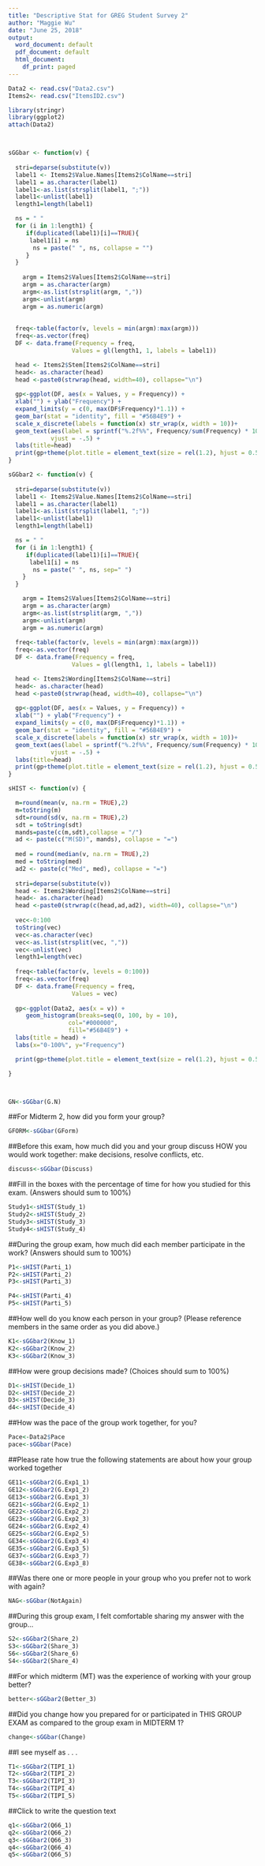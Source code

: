 ```yaml
---
title: "Descriptive Stat for GREG Student Survey 2"
author: "Maggie Wu"
date: "June 25, 2018"
output:
  word_document: default
  pdf_document: default
  html_document:
    df_print: paged
---
```


```r


Data2 <- read.csv("Data2.csv")
Items2<- read.csv("ItemsID2.csv")

library(stringr)
library(ggplot2)
attach(Data2)



sGGbar <- function(v) {
  
  stri=deparse(substitute(v))
  label1 <- Items2$Value.Names[Items2$ColName==stri]
  label1 = as.character(label1)
  label1<-as.list(strsplit(label1, ";"))
  label1<-unlist(label1)
  length1=length(label1)

  ns = " "
  for (i in 1:length1) {
     if(duplicated(label1)[i]==TRUE){
      label1[i] = ns
       ns = paste(" ", ns, collapse = "")
     }
  }
  
    argm = Items2$Values[Items2$ColName==stri]
    argm = as.character(argm)
    argm<-as.list(strsplit(argm, ","))
    argm<-unlist(argm)
    argm = as.numeric(argm)
  
  
  freq<-table(factor(v, levels = min(argm):max(argm)))
  freq<-as.vector(freq)
  DF <- data.frame(Frequency = freq,
                  Values = gl(length1, 1, labels = label1))

  head <- Items2$Stem[Items2$ColName==stri]
  head<- as.character(head)
  head <-paste0(strwrap(head, width=40), collapse="\n")
  
  gp<-ggplot(DF, aes(x = Values, y = Frequency)) +
  xlab("") + ylab("Frequency") +
  expand_limits(y = c(0, max(DF$Frequency)*1.1)) + 
  geom_bar(stat = "identity", fill = "#56B4E9") +
  scale_x_discrete(labels = function(x) str_wrap(x, width = 10))+
  geom_text(aes(label = sprintf("%.2f%%", Frequency/sum(Frequency) * 100)), 
            vjust = -.5) +
  labs(title=head)
  print(gp+theme(plot.title = element_text(size = rel(1.2), hjust = 0.5, face = "bold")))
}

sGGbar2 <- function(v) {
  
  stri=deparse(substitute(v))
  label1 <- Items2$Value.Names[Items2$ColName==stri]
  label1 = as.character(label1)
  label1<-as.list(strsplit(label1, ";"))
  label1<-unlist(label1)
  length1=length(label1)

  ns = " "
  for (i in 1:length1) {
     if(duplicated(label1)[i]==TRUE){
      label1[i] = ns
       ns = paste(" ", ns, sep=" ")
    }
  }

    argm = Items2$Values[Items2$ColName==stri]
    argm = as.character(argm)
    argm<-as.list(strsplit(argm, ","))
    argm<-unlist(argm)
    argm = as.numeric(argm)
  
  freq<-table(factor(v, levels = min(argm):max(argm)))
  freq<-as.vector(freq)
  DF <- data.frame(Frequency = freq,
                  Values = gl(length1, 1, labels = label1))

  head <- Items2$Wording[Items2$ColName==stri]
  head<- as.character(head)
  head <-paste0(strwrap(head, width=40), collapse="\n")
  
  gp<-ggplot(DF, aes(x = Values, y = Frequency)) +
  xlab("") + ylab("Frequency") +
  expand_limits(y = c(0, max(DF$Frequency)*1.1)) + 
  geom_bar(stat = "identity", fill = "#56B4E9") +
  scale_x_discrete(labels = function(x) str_wrap(x, width = 10))+
  geom_text(aes(label = sprintf("%.2f%%", Frequency/sum(Frequency) * 100)), 
            vjust = -.5) +
  labs(title=head)
  print(gp+theme(plot.title = element_text(size = rel(1.2), hjust = 0.5, face = "bold")))
}

sHIST <- function(v) {

  m=round(mean(v, na.rm = TRUE),2)
  m=toString(m)
  sdt=round(sd(v, na.rm = TRUE),2)
  sdt = toString(sdt)
  mands=paste(c(m,sdt),collapse = "/")
  ad <- paste(c("M(SD)", mands), collapse = "=")
  
  med = round(median(v, na.rm = TRUE),2)
  med = toString(med)
  ad2 <- paste(c("Med", med), collapse = "=")
  
  stri=deparse(substitute(v))
  head <- Items2$Wording[Items2$ColName==stri]
  head<- as.character(head)
  head <-paste0(strwrap(c(head,ad,ad2), width=40), collapse="\n")
  
  vec<-0:100
  toString(vec)
  vec<-as.character(vec)
  vec<-as.list(strsplit(vec, ","))
  vec<-unlist(vec)
  length1=length(vec)
  
  freq<-table(factor(v, levels = 0:100))
  freq<-as.vector(freq)
  DF <- data.frame(Frequency = freq,
                  Values = vec)
  
  gp<-ggplot(Data2, aes(x = v)) +
     geom_histogram(breaks=seq(0, 100, by = 10),
                 col="#000000",
                 fill="#56B4E9") +
  labs(title = head) +
  labs(x="0-100%", y="Frequency")

  print(gp+theme(plot.title = element_text(size = rel(1.2), hjust = 0.5, face = "bold")))

}



GN<-sGGbar(G.N)

```

##For Midterm 2, how did you form your group?
```r
GFORM<-sGGbar(GForm)

```

##Before this exam, how much did you and your group discuss HOW you would work together: make decisions, resolve conflicts, etc.
```r
discuss<-sGGbar(Discuss)
```

##Fill in the boxes with the percentage of time for how you studied for this exam.
(Answers should sum to 100%)
```r
Study1<-sHIST(Study_1)
Study2<-sHIST(Study_2)
Study3<-sHIST(Study_3)
Study4<-sHIST(Study_4)
```


##During the group exam, how much did each member participate in the work? 
(Answers should sum to 100%)
```r
P1<-sHIST(Parti_1)
P2<-sHIST(Parti_2)
P3<-sHIST(Parti_3)

P4<-sHIST(Parti_4)
P5<-sHIST(Parti_5)
```

##How well do you know each person in your group? 
(Please reference members in the same order as you did above.)
```r
K1<-sGGbar2(Know_1)
K2<-sGGbar2(Know_2)
K3<-sGGbar2(Know_3)
```

##How were group decisions made? 
(Choices should sum to 100%)
```r
D1<-sHIST(Decide_1)
D2<-sHIST(Decide_2)
D3<-sHIST(Decide_3)
d4<-sHIST(Decide_4)
```

##How was the pace of the group work together, for you?
```r
Pace<-Data2$Pace
pace<-sGGbar(Pace)
```


##Please rate how true the following statements are about how your group worked together
```r
GE11<-sGGbar2(G.Exp1_1)
GE12<-sGGbar2(G.Exp1_2)
GE13<-sGGbar2(G.Exp1_3)
GE21<-sGGbar2(G.Exp2_1)
GE22<-sGGbar2(G.Exp2_2)
GE23<-sGGbar2(G.Exp2_3)
GE24<-sGGbar2(G.Exp2_4)
GE25<-sGGbar2(G.Exp2_5)
GE34<-sGGbar2(G.Exp3_4)
GE35<-sGGbar2(G.Exp3_5)
GE37<-sGGbar2(G.Exp3_7)
GE38<-sGGbar2(G.Exp3_8)
```

##Was there one or more people in your group who you prefer not to work with again?
```r
NAG<-sGGbar(NotAgain)
```


##During this group exam, I felt comfortable sharing my answer with the group...
```r
S2<-sGGbar2(Share_2)
S3<-sGGbar2(Share_3)
S6<-sGGbar2(Share_6)
S4<-sGGbar2(Share_4)
```

##For which midterm (MT) was the experience of working with your group better?
```r
better<-sGGbar2(Better_3)
```

##Did you change how you prepared for or participated in THIS GROUP EXAM as compared to the group exam in MIDTERM 1?
```r
change<-sGGbar(Change)
```


##I see myself as . . .
```r
T1<-sGGbar2(TIPI_1)
T2<-sGGbar2(TIPI_2)
T3<-sGGbar2(TIPI_3)
T4<-sGGbar2(TIPI_4)
T5<-sGGbar2(TIPI_5)
```

##Click to write the question text
```r
q1<-sGGbar2(Q66_1)
q2<-sGGbar2(Q66_2)
q3<-sGGbar2(Q66_3)
q4<-sGGbar2(Q66_4)
q5<-sGGbar2(Q66_5)
```